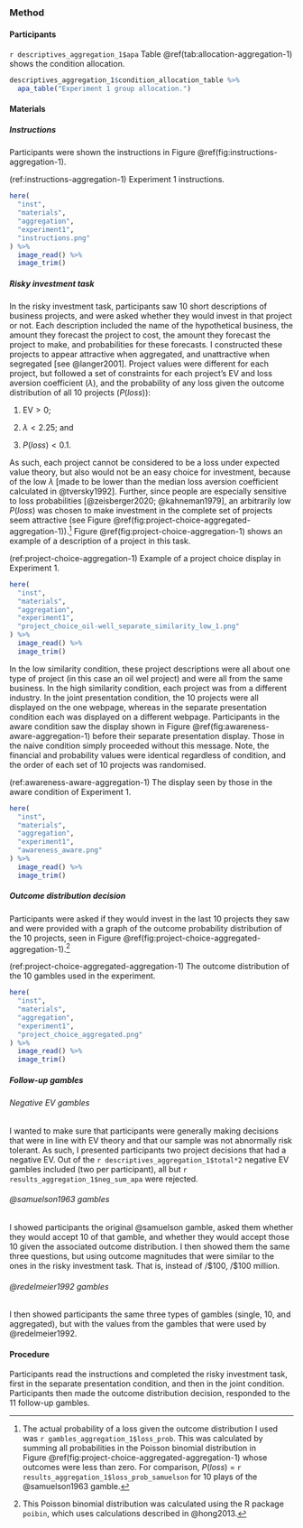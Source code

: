 ### Method

#### Participants

`r descriptives_aggregation_1$apa` Table\ \@ref(tab:allocation-aggregation-1) shows the condition allocation.

```r
descriptives_aggregation_1$condition_allocation_table %>%
  apa_table("Experiment 1 group allocation.")
```

#### Materials

##### Instructions {#instructions-aggregation-1}

Participants were shown the instructions in
Figure\ \@ref(fig:instructions-aggregation-1).

(ref:instructions-aggregation-1) Experiment 1 instructions.

```r
here(
  "inst",
  "materials",
  "aggregation",
  "experiment1",
  "instructions.png"
) %>%
  image_read() %>%
  image_trim()
```

##### Risky investment task {#task-aggregation-1}

In the risky investment task, participants saw 10 short descriptions of business
projects, and were asked whether they would invest in that project or not. Each
description included the name of the hypothetical business, the amount they
forecast the project to cost, the amount they forecast the project to make, and
probabilities for these forecasts. I constructed these projects to appear
attractive when aggregated, and unattractive when segregated [see @langer2001].
Project values were different for each project, but followed a set of
constraints for each project's EV and loss aversion coefficient ($\lambda$), and
the probability of any loss given the outcome distribution of all 10 projects
($P(loss)$):
 
1.  $\text{EV} > 0$;

2.  $\lambda < 2.25$; and

3.  $P(loss) < 0.1$.

As such, each project cannot be considered to be a loss under expected value
theory, but also would not be an easy choice for investment, because of the low
$\lambda$ [made to be lower than the median loss aversion coefficient calculated
in @tversky1992]. Further, since people are especially sensitive to loss
probabilities [@zeisberger2020; @kahneman1979], an arbitrarily low $P(loss)$ was
chosen to make investment in the complete set of projects seem attractive (see
Figure\ \@ref(fig:project-choice-aggregated-aggregation-1)).[^5]
Figure\ \@ref(fig:project-choice-aggregation-1) shows an example of a
description of a project in this task.

[^5]: The actual probability of a loss given the outcome distribution I used
    was `r gambles_aggregation_1$loss_prob`. This was calculated by summing all
    probabilities in the Poisson binomial distribution in
    Figure\ \@ref(fig:project-choice-aggregated-aggregation-1) whose outcomes were less
    than zero. For comparison, $P(loss)$ =
    `r results_aggregation_1$loss_prob_samuelson` for 10 plays of the
    @samuelson1963 gamble.

(ref:project-choice-aggregation-1) Example of a project choice display in Experiment 1.

```r
here(
  "inst",
  "materials",
  "aggregation",
  "experiment1",
  "project_choice_oil-well_separate_similarity_low_1.png"
) %>%
  image_read() %>%
  image_trim()
```

In the low similarity condition, these project descriptions were all about one
type of project (in this case an oil wel project) and were all from the same
business. In the high similarity condition, each project was from a different
industry. In the joint presentation condition, the 10 projects were all
displayed on the one webpage, whereas in the separate presentation condition
each was displayed on a different webpage. Participants in the aware condition
saw the display shown in Figure\ \@ref(fig:awareness-aware-aggregation-1) before
their separate presentation display. Those in the naive condition simply
proceeded without this message. Note, the financial and probability values were
identical regardless of condition, and the order of each set of 10 projects was
randomised.

(ref:awareness-aware-aggregation-1) The display seen by those in the aware
condition of Experiment 1.

```r
here(
  "inst",
  "materials",
  "aggregation",
  "experiment1",
  "awareness_aware.png"
) %>%
  image_read() %>%
  image_trim()
```

##### Outcome distribution decision

Participants were asked if they would invest in the last 10 projects they saw
and were provided with a graph of the outcome probability distribution of the 10
projects, seen in
Figure\ \@ref(fig:project-choice-aggregated-aggregation-1).[^6]

[^6]: This Poisson binomial distribution was calculated using the R package
    `poibin`, which uses calculations described in @hong2013.

(ref:project-choice-aggregated-aggregation-1) The outcome distribution of the 10
gambles used in the experiment.

```r
here(
  "inst",
  "materials",
  "aggregation",
  "experiment1",
  "project_choice_aggregated.png"
) %>%
  image_read() %>%
  image_trim()
```

##### Follow-up gambles

###### Negative EV gambles

I wanted to make sure that participants were generally making decisions that
were in line with EV theory and that our sample was not abnormally risk
tolerant. As such, I presented participants two project decisions that had a
negative EV. Out of the `r descriptives_aggregation_1$total*2` negative EV
gambles included (two per participant), all but
`r results_aggregation_1$neg_sum_apa` were rejected.

###### @samuelson1963 gambles

I showed participants the original @samuelson gamble, asked them whether they
would accept 10 of that gamble, and whether they would accept those 10 given the
associated outcome distribution. I then showed them the same three questions,
but using outcome magnitudes that were similar to the ones in the risky
investment task. That is, instead of /$100, /$100 million.

###### @redelmeier1992 gambles

I then showed participants the same three types of gambles (single, 10, and
aggregated), but with the values from the gambles that were used by
@redelmeier1992.

#### Procedure

Participants read the instructions and completed the risky investment task,
first in the separate presentation condition, and then in the joint condition.
Participants then made the outcome distribution decision, responded to the 11
follow-up gambles.
